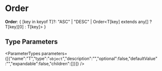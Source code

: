 
# Order

 **Order**: &#123; [key in keyof T]?: "ASC" \| "DESC" \| Order&#60;T[key] extends any[] ? T[key][0] : T[key]&#62; &#125;

## Type Parameters

<ParameterTypes parameters={[{"name":"T","type":"`object`","description":"","optional":false,"defaultValue":"","expandable":false,"children":[]}]} />
